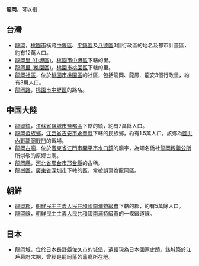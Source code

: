 {{Distinguish|龍崗}}
{{Merge to|龙岗|discuss=Talk:龙岗#請求與龍岡 (消歧義)合併|time=2022-02-12T23:31:09+00:00}}
'''龍岡'''，可以指：

== 台灣 ==
* [[龍岡|龍岡]]，[[桃園市|桃園市]]橫跨[[中壢區|中壢區]]、[[平鎮區|平鎮區]]及[[八德區|八德區]]3個行政區的地名及都市計畫區，約有12萬人口。
*[[龍岡里_(中壢區)|龍岡里 (中壢區)]]，[[桃園市|桃園市]][[中壢區|中壢區]]下轄的里。
*[[龍岡里_(桃園區)|龍岡里 (桃園區)]]，[[桃園市|桃園市]][[桃園區|桃園區]]下轄的里。
*[[龍岡社區|龍岡社區]]，位於[[桃園市|桃園市]][[桃園區|桃園區]]的社區，包括龍岡、龍鳳、龍安3個行政里，約有3萬人口。
*[[龍岡路|龍岡路]]，[[桃園市|桃園市]][[中壢區|中壢區]]的路名。

== 中国大陸 ==
* [[龍岡鎮|龍岡鎮]]，[[江蘇省|江蘇省]][[鹽城市|鹽城市]][[鹽都區|鹽都區]]下轄的鎮，約有7萬餘人口。
* [[龍岡畲族鄉|龍岡畲族鄉]]，[[江西省|江西省]][[吉安市|吉安市]][[永豐縣|永豐縣]]下轄的民族鄉，約有1.5萬人口。該鄉為[[國共內戰|國共內戰]][[龍岡戰鬥|龍岡戰鬥]]的戰場。
*[[龍岡古廟|龍岡古廟]]，位於[[廣東省|廣東省]][[江門市|江門市]][[開平市|開平市]][[水口鎮|水口鎮]]的廟宇，為知名僑社[[龍岡親義公所|龍岡親義公所]]所崇敬的原鄉古廟。
*[[龍岡縣|龍岡縣]]，[[河北省|河北省]][[邢台市|邢台市]][[邢台縣|邢台縣]]的古稱。
*[[龍崗區|龍崗區]]，[[廣東省|廣東省]][[深圳市|深圳市]]下轄的區，常被誤寫為龍岡區。

== 朝鮮 ==
* [[龍岡郡|龍岡郡]]，[[朝鮮民主主義人民共和國|朝鮮民主主義人民共和國]][[南浦特級市|南浦特級市]]下轄的郡，約有5萬餘人口。
* [[龍岡線|龍岡線]]，[[朝鮮民主主義人民共和國|朝鮮民主主義人民共和國]][[南浦特級市|南浦特級市]]的一條鐵道線。

== 日本 ==
* [[龍岡城|龍岡城]]，位於[[日本|日本]][[長野縣|長野縣]][[佐久市|佐久市]]的城堡，遺蹟現為日本國家史蹟。該城築於江戶幕府末期，曾經是龍岡藩的藩廳所在地。

{{disambig|L|Cat=二字地名消歧义}}